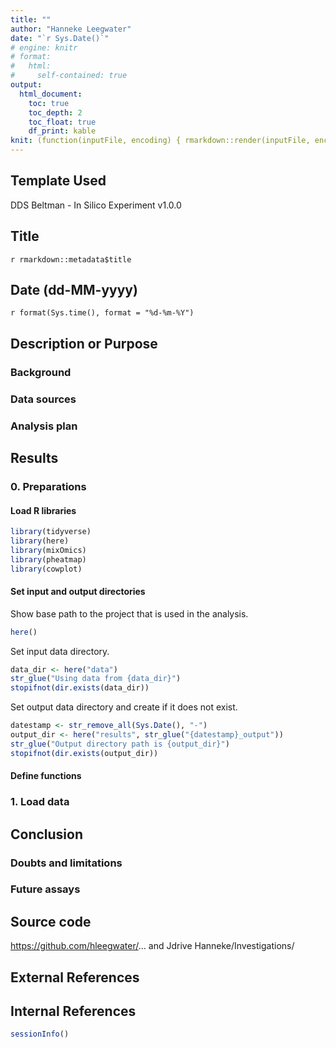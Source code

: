 ```yaml
---
title: ""
author: "Hanneke Leegwater"
date: "`r Sys.Date()`"
# engine: knitr
# format: 
#   html:
#     self-contained: true
output:   
  html_document:
    toc: true
    toc_depth: 2
    toc_float: true
    df_print: kable
knit: (function(inputFile, encoding) { rmarkdown::render(inputFile, encoding = encoding, output_file = stringr::str_replace(inputFile, ".Rmd",paste0("_", stringr::str_remove_all(Sys.Date(),"-"),'.html'))) })
---
```


## Template Used

DDS Beltman - In Silico Experiment v1.0.0

## Title

`r rmarkdown::metadata$title`

## Date (dd-MM-yyyy)

`r format(Sys.time(), format = "%d-%m-%Y")`

## Description or Purpose

### Background

### Data sources

### Analysis plan

## Results

### 0. Preparations

#### Load R libraries

```r
library(tidyverse)
library(here)
library(mixOmics)
library(pheatmap)
library(cowplot)
```

#### Set input and output directories

Show base path to the project that is used in the analysis.

```r
here()
```

Set input data directory.

```r
data_dir <- here("data")
str_glue("Using data from {data_dir}")
stopifnot(dir.exists(data_dir))
```

Set output data directory and create if it does not exist.

```r
datestamp <- str_remove_all(Sys.Date(), "-")
output_dir <- here("results", str_glue("{datestamp}_output"))
str_glue("Output directory path is {output_dir}")
stopifnot(dir.exists(output_dir))
```

#### Define functions

### 1. Load data

## Conclusion

### Doubts and limitations

### Future assays

## Source code

<https://github.com/hleegwater/>... and Jdrive Hanneke/Investigations/

## External References

## Internal References

```r
sessionInfo()
```
